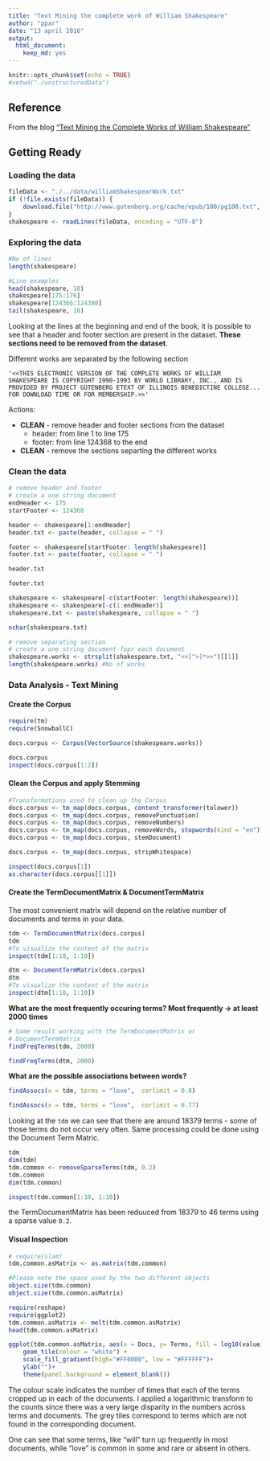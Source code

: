 ```yaml
---
title: "Text Mining the complete work of William Shakespeare"
author: "ppar"
date: "13 april 2016"
output: 
  html_document: 
    keep_md: yes
---
```


```r
knitr::opts_chunk$set(echo = TRUE)
#setwd("./unstructuredData")
```

## Reference
From the blog ["Text Mining the Complete Works of William Shakespeare"](http://www.r-bloggers.com/text-mining-the-complete-works-of-william-shakespeare/)

## Getting Ready

### Loading the data

```r
fileData <- "./../data/williamShakespearWork.txt"
if (!file.exists(fileData)) {
    download.file("http://www.gutenberg.org/cache/epub/100/pg100.txt", destfile = fileData)
}
shakespeare <- readLines(fileData, encoding = "UTF-8")
```

### Exploring the data
```r
#No of lines
length(shakespeare)

#Line examples
head(shakespeare, 10)
shakespeare[175:176]
shakespeare[124366:124380]
tail(shakespeare, 10)
```

Looking at the lines at the beginning and end of the book, it is possible to see that a header and footer section are present in the dataset. __These sections need to be removed from the dataset__.

Different works are separated by the following section 

    '<<THIS ELECTRONIC VERSION OF THE COMPLETE WORKS OF WILLIAM SHAKESPEARE IS COPYRIGHT 1990-1993 BY WORLD LIBRARY, INC., AND IS PROVIDED BY PROJECT GUTENBERG ETEXT OF ILLINOIS BENEDICTINE COLLEGE... FOR DOWNLOAD TIME OR FOR MEMBERSHIP.>>'

Actions:

* __CLEAN__ - remove header and footer sections from the dataset
    * header: from line 1 to line 175
    * footer: from line 124368 to the end
* __CLEAN__ - remove the sections separting the different works
    

### Clean the data

```r

# remove header and footer
# create a one string document
endHeader <- 175
startFooter <- 124368

header <- shakespeare[1:endHeader]
header.txt <- paste(header, collapse = " ")

footer <- shakespeare[startFooter: length(shakespeare)]
footer.txt <- paste(footer, collapse = " ")

header.txt

footer.txt

shakespeare <- shakespeare[-c(startFooter: length(shakespeare))]
shakespeare <- shakespeare[-c(1:endHeader)]
shakespeare.txt <- paste(shakespeare, collapse = " ")

nchar(shakespeare.txt)
```

```r
# remove separating section
# create a one string document fopr each document
shakespeare.works <- strsplit(shakespeare.txt, "<<[^>]*>>")[[1]]
length(shakespeare.works) #No of works
```

### Data Analysis - Text Mining

#### Create the Corpus
```r
require(tm)
require(SnowballC)

docs.corpus <- Corpus(VectorSource(shakespeare.works))

docs.corpus
inspect(docs.corpus[1:2])
```

#### Clean the Corpus and apply Stemming

```r
#Transformations used to clean up the Corpus
docs.corpus <- tm_map(docs.corpus, content_transformer(tolower))
docs.corpus <- tm_map(docs.corpus, removePunctuation)
docs.corpus <- tm_map(docs.corpus, removeNumbers)
docs.corpus <- tm_map(docs.corpus, removeWords, stopwords(kind = "en"))
docs.corpus <- tm_map(docs.corpus, stemDocument)

docs.corpus <- tm_map(docs.corpus, stripWhitespace)
```

```r
inspect(docs.corpus[1])
as.character(docs.corpus[[1]])
```

#### Create the TermDocumentMatrix & DocumentTermMatrix

The most convenient matrix will depend on the relative number of documents and terms in your data.

```r
tdm <- TermDocumentMatrix(docs.corpus)
tdm
#To visualize the content of the matrix
inspect(tdm[1:10, 1:10])

dtm <- DocumentTermMatrix(docs.corpus)
dtm
#To visualize the content of the matrix
inspect(dtm[1:10, 1:10])
```

__What are the most frequently occuring terms? Most frequently -> at least 2000 times__

```r
# Same result working with the TermDocumentMatrix or 
# DocumentTermMatrix
findFreqTerms(tdm, 2000)

findFreqTerms(dtm, 2000)
```

__What are the possible associations between words?__

```r
findAssocs(x = tdm, terms = "love",  corlimit = 0.8)

findAssocs(x = tdm, terms = "love",  corlimit = 0.77)
```

Looking at the `tdm` we can see that there are around 18379 terms - some of those terms do not occur very often. Same processing could be done using the Document Term Matric.

```r
tdm
dim(tdm)
tdm.common <- removeSparseTerms(tdm, 0.2)
tdm.common
dim(tdm.common)

inspect(tdm.common[1:10, 1:10])
```
the TermDocumentMatrix has been reduuced from 18379 to 46 terms using a sparse value `0.2`.

#### Visual Inspection

```r
# require(slam)
tdm.common.asMatrix <- as.matrix(tdm.common)

#Please note the space used by the two different objects
object.size(tdm.common)
object.size(tdm.common.asMatrix)

require(reshape)
require(ggplot2)
tdm.common.asMatrix <- melt(tdm.common.asMatrix)
head(tdm.common.asMatrix)

ggplot(tdm.common.asMatrix, aes(x = Docs, y= Terms, fill = log10(value))) +
    geom_tile(colour = "white") +
    scale_fill_gradient(high="#FF0000", low = "#FFFFFF")+
    ylab("")+
    theme(panel.background = element_blank())
```

The colour scale indicates the number of times that each of the terms cropped up in each of the documents. I applied a logarithmic transform to the counts since there was a very large disparity in the numbers across terms and documents. The grey tiles correspond to terms which are not found in the corresponding document.

One can see that some terms, like “will” turn up frequently in most documents, while “love” is common in some and rare or absent in others.

